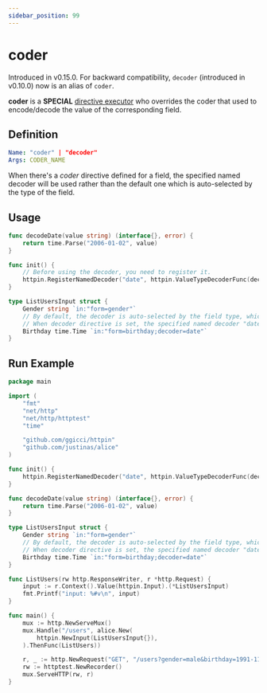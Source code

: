 ```yaml
---
sidebar_position: 99
---
```



# coder

Introduced in v0.15.0. For backward compatibility, `decoder` (introduced in v0.10.0) now is an alias of `coder`.

**coder** is a **SPECIAL** [directive executor](/advanced/concepts#directive-executor)
who overrides the coder that used to encode/decode the value of the corresponding field.

## Definition

```yaml
Name: "coder" | "decoder"
Args: CODER_NAME
```

When there's a _coder_ directive defined for a field, the specified named decoder will be used rather than
the default one which is auto-selected by the type of the field.

## Usage

```go {7,14}
func decodeDate(value string) (interface{}, error) {
	return time.Parse("2006-01-02", value)
}

func init() {
    // Before using the decoder, you need to register it.
    httpin.RegisterNamedDecoder("date", httpin.ValueTypeDecoderFunc(decodeDate))
}

type ListUsersInput struct {
	Gender string `in:"form=gender"`
	// By default, the decoder is auto-selected by the field type, which is of `time.Time`.
	// When decoder directive is set, the specified named decoder "date" will be used instead.
	Birthday time.Time `in:"form=birthday;decoder=date"`
}
```

## Run Example

<GoPlay>

```go
package main

import (
	"fmt"
	"net/http"
	"net/http/httptest"
	"time"

	"github.com/ggicci/httpin"
	"github.com/justinas/alice"
)

func init() {
	httpin.RegisterNamedDecoder("date", httpin.ValueTypeDecoderFunc(decodeDate))
}

func decodeDate(value string) (interface{}, error) {
	return time.Parse("2006-01-02", value)
}

type ListUsersInput struct {
	Gender string `in:"form=gender"`
	// By default, the decoder is auto-selected by the field type, which is of `time.Time`.
	// When decoder directive is set, the specified named decoder "date" will be used instead.
	Birthday time.Time `in:"form=birthday;decoder=date"`
}

func ListUsers(rw http.ResponseWriter, r *http.Request) {
	input := r.Context().Value(httpin.Input).(*ListUsersInput)
	fmt.Printf("input: %#v\n", input)
}

func main() {
	mux := http.NewServeMux()
	mux.Handle("/users", alice.New(
		httpin.NewInput(ListUsersInput{}),
	).ThenFunc(ListUsers))

	r, _ := http.NewRequest("GET", "/users?gender=male&birthday=1991-11-10", nil)
	rw := httptest.NewRecorder()
	mux.ServeHTTP(rw, r)
}
```

</GoPlay>
